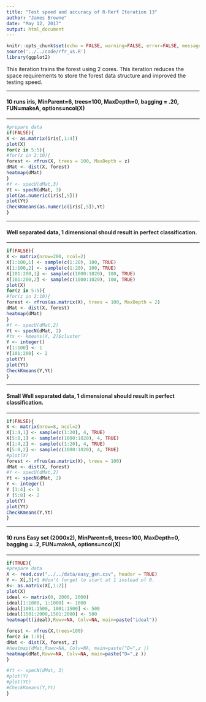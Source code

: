 ```yaml
---
title: "Test speed and accuracy of R-Rerf Iteration 13"
author: "James Browne"
date: "May 12, 2017"
output: html_document
---
```


```r
knitr::opts_chunk$set(echo = FALSE, warning=FALSE, error=FALSE, message=FALSE, cache = FALSE)
source('../../code/rfr_us.R')
library(ggplot2)
```
This iteration trains the forest using 2 cores.  This iteration reduces the space requirements to store the forest data structure and improved the testing speed.

**********************************************************************
#### 10 runs iris, MinParent=6, trees=100, MaxDepth=0, bagging = .20, FUN=makeA, options=ncol(X)
**********************************************************************
```r
#prepare data
if(FALSE){
X <- as.matrix(iris[,1:4])
plot(X)
for(z in 5:5){
#for(z in 2:10){
forest <- rfrus(X, trees = 100, MaxDepth = z)
dMat <- dist(X, forest)
heatmap(dMat)
}
#Y <- specU(dMat,3)
Yt <- specN(dMat, 3)
plot(as.numeric(iris[,5]))
plot(Yt)
CheckKmeans(as.numeric(iris[,5]),Yt)
}
```

**********************************************************************
#### Well separated data, 1 dimensional should result in perfect classification.
**********************************************************************
```r
if(FALSE){
X <- matrix(nrow=200, ncol=2)
X[1:100,1] <- sample(c(1:20), 100, TRUE)
X[1:100,2] <- sample(c(1:20), 100, TRUE)
X[101:200,1] <- sample(c(1000:1020), 100, TRUE)
X[101:200,2] <- sample(c(1000:1020), 100, TRUE)
plot(X)
for(z in 5:5){
#for(z in 2:10){
forest <- rfrus(as.matrix(X), trees = 100, MaxDepth = 2)
dMat <- dist(X, forest)
heatmap(dMat)
}
#Y <- specU(dMat,2)
Yt <- specN(dMat, 2)
#Yx <- kmeans(X, 2)$cluster
Y <- integer()
Y[1:100] <- 1
Y[101:200] <- 2
plot(Y)
plot(Yt)
CheckKmeans(Y,Yt)
}
```


**********************************************************************
#### Small Well separated data, 1 dimensional should result in perfect classification.
**********************************************************************
```r
if(FALSE){
X <- matrix(nrow=8, ncol=2)
X[1:4,1] <- sample(c(1:20), 4, TRUE)
X[5:8,1] <- sample(c(1000:1020), 4, TRUE)
X[1:4,2] <- sample(c(1:20), 4, TRUE)
X[5:8,2] <- sample(c(1000:1020), 4, TRUE)
#plot(X)
forest <- rfrus(as.matrix(X), trees = 100)
dMat <- dist(X, forest)
#Y <- specU(dMat,2)
Yt <- specN(dMat, 2)
Y <- integer()
Y [1:4] <- 1
Y [5:8] <- 2
plot(Y)
plot(Yt)
CheckKmeans(Y,Yt)
}
```
**********************************************************************
#### 10 runs Easy set (2000x2), MinParent=6, trees=100, MaxDepth=0, bagging = .2, FUN=makeA, options=ncol(X)
**********************************************************************
```r
if(TRUE){
#prepare data
X <- read.csv("../../data/easy_gen.csv", header = TRUE)
Y <- X[,3]+1 #don't forget to start at 1 instead of 0.
X<- as.matrix(X[,1:2])
plot(X)
ideal <- matrix(0, 2000, 2000)
ideal[1:1000, 1:1000] <- 1000
ideal[1001:1500, 1001:1500] <- 500
ideal[1501:2000,1501:2000] <- 500 
heatmap(t(ideal),Rowv=NA, Colv=NA, main=paste("ideal"))

forest <- rfrus(X,trees=100)
for(z in 1:8){
dMat <- dist(X, forest, z)
#heatmap(dMat,Rowv=NA, Colv=NA, main=paste("D=",z ))
heatmap(dMat,Rowv=NA, Colv=NA, main=paste("D=",z ))
}

#Yt <- specN(dMat, 3)
#plot(Y)
#plot(Yt)
#CheckKmeans(Y,Yt)
}
```


